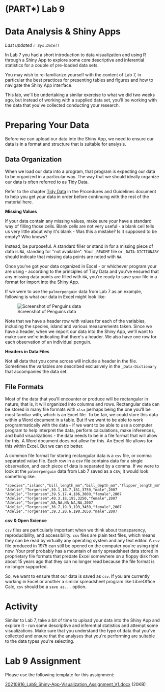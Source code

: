 # (PART\*) Lab 9 {-}

# Data Analysis & Shiny Apps {-}

*Last updated `r Sys.Date()`*

In Lab 7 you had a short introduction to data visualization and using R through a Shiny App to explore some core descriptive and inferential statistics for a couple of pre-loaded data sets.

You may wish to re-familiarize yourself with the content of Lab 7, in particular the best practices for presenting tables and figures and how to navigate the Shiny App interface.

This lab, we\'ll be undertaking a similar exercise to what we did two weeks ago, but instead of working with a supplied data set, you\'ll be working with the data that you\'ve collected conducting your research.

# Preparing Your Data {-}

Before we can upload our data into the Shiny App, we need to ensure our data is in a format and structure that is suitable for analysis.

## Data Organization {-}

When we load our data into a program, that program is expecting our data to be organized in a particular way. The way that we should ideally organize our data is often referred to as Tidy Data.

Refer to the chapter [Tidy Data](https://ubco-biology.github.io/Procedures-and-Guidelines/tidy-data.html) in the Procedures and Guidelines document to help you get your data in order before continuing with the rest of the material here.

<div class="note">
**Missing Values**

If your data contain any missing values, make sure your have a standard way of filling those cells. Blank cells are not very useful - a blank cell tells us very little about why it\'s blank - Was this a mistake? Is it supposed to be empty? Who knows?

Instead, be purposeful. A standard filler or stand in for a missing piece of data is `NA`, standing for \"not available\". Your `_README` file or `_DATA-DICTIONARY` should indicate that missing data points are noted with `NA`.
</div>

Once you\'ve got your data organized in Excel - or whichever program your are using - according to the principles of Tidy Data and you\'ve ensured that any missing data points are filled with `NA`, you\'re ready to save your file in a format for import into the Shiny App.

If we were to use the `palmerpenguin` data from Lab 7 as an example, following is what our data in Excel might look like:

![Screenshot of Penguins data](figures_images/Penguins-Excel.png)

Note that we have a header row with values for each of the variables, including the species, island and various measurements taken. Since we have a header, when we import our data into the Shiny App, we\'ll want to make sure we\'re indicating that there\'s a header. We also have one row for each observation of an individual penguin.

<div class="note">
**Headers in Data Files**

Not all data that you come across will include a header in the file. Sometimes the variables are described exclusively in the `_Data-Dictionary` that accompanies the data set.
</div>

## File Formats {-}

Most of the data that you\'ll encounter or produce will be rectangular in nature; that is, it will organized into columns and rows. Rectangular data can be stored in many file formats with `xlsx` perhaps being the one you\'ll be most familiar with, which is an Excel file. To be fair, we could store this data within a Word document in a table. But if we want to be able to work programmatically with the data - if we want to be able to use a computer program to help interpret the data, perform calculations, make inferences, and build visualizations - the data needs to be in a file format that will allow for this. A Word document does not allow for this. An Excel file allows for this within Excel. But we can do better.

A common file format for storing rectangular data is a `csv` file, or comma separated value file. Each row in a csv file contains data for a single observation, and each piece of data is separated by a comma. If we were to look at the `palmerpenguin` data from Lab 7 saved as a csv, it would look something like:

```
"species","island","bill_length_mm","bill_depth_mm","flipper_length_mm","body_mass_g","sex","year"
"Adelie","Torgersen",39.1,18.7,181,3750,"male",2007
"Adelie","Torgersen",39.5,17.4,186,3800,"female",2007
"Adelie","Torgersen",40.3,18,195,3250,"female",2007
"Adelie","Torgersen",NA,NA,NA,NA,NA,2007
"Adelie","Torgersen",36.7,19.3,193,3450,"female",2007
"Adelie","Torgersen",39.3,20.6,190,3650,"male",2007
```

<div class="note">
**csv & Open Science**

`csv` files are particularly important when we think about transparency, reproducibility, and accessibility. `csv` files are plain text files, which means they can be read by virtually any operating system and any text editor. A `csv` file produced in 1975 can still be opened on the computer you\'re using right now. Your prof probably has a mountain of early spreadsheet data stored in proprietary file formats that predate Excel somewhere on a floppy disk from about 15 years ago that they can no longer read because the file format is no longer supported.
</div>

So, we want to ensure that our data is saved as `csv`. If you are currently working in Excel or another a similar spreadsheet program like LibreOffice Calc, `csv` should be a `save as...` option.

# Activity {-}

Similar to Lab 7, take a bit of time to upload your data into the Shiny App and explore it - run some descriptive and inferential statistics and attempt some visualizations. Make sure that you understand the type of data that you\'ve collected and ensure that the analyses that you\'re performing are suitable to the data types you\'re selecting.

# Lab 9 Assignment {-}

Please use the following template for this assignment:

[20210916_Lab9_Shiny-App-Visualization_Assignment_V1.docx](files/20210916_Lab9_Shiny-App-Visualization_Assignment_V1.docx) (20KB)